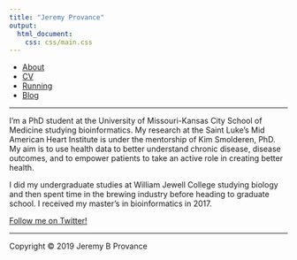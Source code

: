 ```yaml
---
title: "Jeremy Provance"
output: 
  html_document:
    css: css/main.css
---
```

<nav>
  <ul>
	  <li><a href="/">About</a></li>
    <li><a href="/cv">CV</a></li>
		<li><a href="/running">Running</a></li>
    <li><a href="/blog">Blog</a></li>
	</ul>
</nav>

***

I'm a PhD student at the University of Missouri-Kansas City School of Medicine studying bioinformatics. My research at the Saint Luke's Mid American Heart Institute is under the mentorship of Kim Smolderen, PhD. My aim is to use health data to better understand chronic disease, disease outcomes, and to empower patients to take an active role in creating better health.

I did my undergraduate studies at William Jewell College studying biology and then spent time in the brewing industry before heading to graduate school. I received my master's in bioinformatics in 2017.

[Follow me on Twitter!](https://twitter.com/jeremyprovance)

***

Copyright © 2019 Jeremy B Provance


